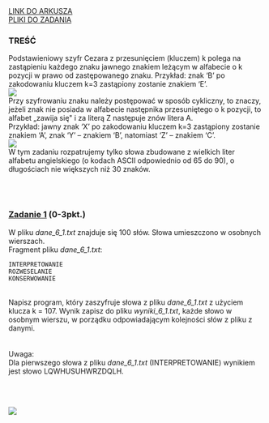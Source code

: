 
<div className="box_link"><a className="link  link_materials" target="_blank" href="https://cke.gov.pl/images/_EGZAMIN_MATURALNY_OD_2015/Arkusze_egzaminacyjne/2016/formula_od_2015/MIN-R2_1P-162.pdf">LINK DO ARKUSZA</a>
<br/>
<a className="link  link_materials" href="http://cke.gov.pl/images/_EGZAMIN_MATURALNY_OD_2015/Arkusze_egzaminacyjne/2016/formula_od_2015/Dane_PR2.zip" >PLIKI DO ZADANIA</a>
<br/>
</div>

### TREŚĆ
Podstawieniowy szyfr Cezara z przesunięciem (kluczem) k polega na zastąpieniu każdego
znaku jawnego znakiem leżącym w alfabecie o k pozycji w prawo od zastępowanego znaku.
Przykład: znak ‘B’ po zakodowaniu kluczem k=3 zastąpiony zostanie znakiem ‘E’. <br/>
![](https://i.imgur.com/ePB4F8g.png)<br/>
Przy szyfrowaniu znaku należy postępować w sposób cykliczny, to znaczy, jeżeli znak nie
posiada w alfabecie następnika przesuniętego o k pozycji, to alfabet „zawija się" i za literą Z
następuje znów litera A.<br/>
Przykład: jawny znak ‘X’ po zakodowaniu kluczem k=3 zastąpiony zostanie znakiem ‘A’,
znak ‘Y’ – znakiem ‘B’, natomiast ‘Z’ – znakiem ‘C’. <br/>
![](https://i.imgur.com/Ikakpev.png)<br/>
W tym zadaniu rozpatrujemy tylko słowa zbudowane z wielkich liter alfabetu angielskiego
(o kodach ASCII odpowiednio od 65 do 90), o długościach nie większych niż 30 znaków. 

<br/><br/>

### <u>Zadanie 1</u>   (0-3pkt.)
W pliku <i>dane_6_1.txt</i> znajduje się 100 słów. Słowa umieszczono w osobnych wierszach.<br/>
Fragment pliku <i>dane_6_1.txt</i>:<br/>

```text
INTERPRETOWANIE
ROZWESELANIE
KONSERWOWANIE
```
<br/>
<span className="bold">Napisz program</span>, który <span className="bold">zaszyfruje</span> słowa z pliku <i>dane_6_1.txt</i> z użyciem klucza
k = 107. Wynik zapisz do pliku <i>wyniki_6_1.txt</i>, każde słowo w osobnym wierszu,
w porządku odpowiadającym kolejności słów z pliku z danymi.<br/><br/>
<br/>
<span className="bold">Uwaga:</span> <br/> Dla pierwszego słowa z pliku <i>dane_6_1.txt</i> (INTERPRETOWANIE) wynikiem jest
słowo LQWHUSUHWRZDQLH. 

<br/><br/>

<Dropdown title="ODPOWIEDŹ">

![](https://i.imgur.com/lolHrMC.png)

</Dropdown>


